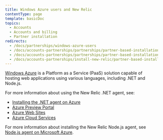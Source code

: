 ```yaml
---
title: Windows Azure users and New Relic
contentType: page
template: basicDoc
topics:
  - Accounts
  - Accounts and billing
  - Partner installation
redirects:
  - /docs/partnerships/windows-azure-users
  - /docs/accounts-partnerships/partnerships/partner-based-installation/windows-azure-users-and-new-relic
  - /docs/accounts-partnerships/partnerships/partner-based-installation/windows-azure-users-new-relic
  - /docs/accounts-partnerships/install-new-relic/partner-based-installation/windows-azure-users-new-relic
---
```


[Windows Azure](https://www.windowsazure.com/ "Link opens in a new window") is a Platform as a Service (PaaS) solution capable of hosting web applications using various languages, including .NET and Node.js.

For more information about using the New Relic .NET agent, see:

* [Installing the .NET agent on Azure](/docs/dotnet/installing-the-net-agent-on-azure)
* [Azure Preview Portal](/docs/agents/net-agent/azure-installation/azure-preview-portal)
* [Azure Web Sites](/docs/dotnet/azure-web-sites)
* [Azure Cloud Services](/docs/dotnet/azure-cloud-services)

For more information about installing the New Relic Node.js agent, see [Node.js agent on Microsoft Azure](/docs/nodejs/nodejs-agent-on-microsoft-azure).
